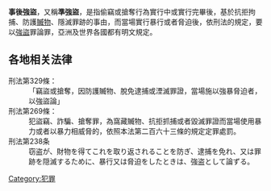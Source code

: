 {{wwv}}
'''事後強盜'''，又稱'''準強盜'''，是指偷竊或搶奪行為實行中或實行完畢後，基於抗拒拘捕、防護[[贓物|贓物]]、隱滅罪跡的事由，而當場實行暴行或者脅迫後，依刑法的規定，要以[[強盜|強盜]]罪論罪，亞洲及世界各國都有明文規定。

==各地相关法律==
;{{ROC}}刑法第329條：
:「竊盜或搶奪，因防護贓物、脫免逮捕或湮滅罪證，當場施以強暴脅迫者，以強盜論」
;{{PRC}}刑法第269條：
:犯盜竊、詐騙、搶奪罪，為窩藏贓物、抗拒抓捕或者毀滅罪證而當場使用暴力或者以暴力相威脅的，依照本法第二百六十三條的規定定罪處罰。
;{{JPN}}刑法第238条
: 窃盗が、財物を得てこれを取り返されることを防ぎ、逮捕を免れ、又は罪跡を隠滅するために、暴行又は脅迫をしたときは、強盗として論ずる。
[[Category:犯罪|Category:犯罪]]